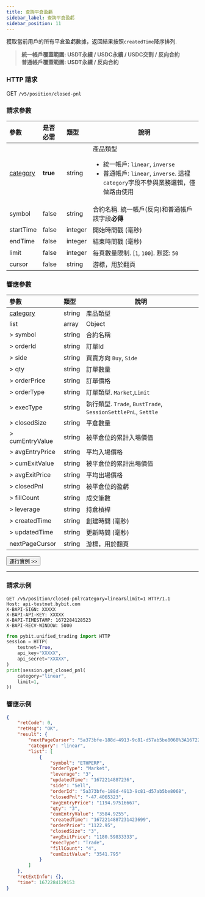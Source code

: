 ```yaml
---
title: 查詢平倉盈虧
sidebar_label: 查詢平倉盈虧
sidebar_position: 11
---
```


獲取當前用戶的所有平倉盈虧數據，返回結果按照`createdTime`降序排列.
> **統一帳戶覆蓋範圍: USDT永續 / USDC永續 / USDC交割 / 反向合約**<br/>
> **普通帳戶覆蓋範圍: USDT永續 / 反向合約**

### HTTP 請求
GET `/v5/position/closed-pnl`

### 請求參數
| 參數 | 是否必需 | 類型 | 說明|
|:----- |:-------|:-----|------ |
|[category](../enum#category) |**true** |string |產品類型 <ul><li>統一帳戶: `linear`, `inverse`</li><li>普通帳戶: `linear`, `inverse`. 這裡`category`字段不參與業務邏輯，僅做路由使用</li></ul> |
|symbol |false |string |合約名稱. 統一帳戶(反向)和普通帳戶該字段**必傳**|
|startTime |false |integer |開始時間戳 (毫秒)|
|endTime |false |integer |結束時間戳 (毫秒)|
|limit |false |integer |每頁數量限制. [`1`, `100`]. 默認: `50`|
|cursor |false |string |游標，用於翻頁|

### 響應參數
| 參數 | 類型 | 說明|
|:----- |:-----|----- |
| [category](../enum#category) | string  | 產品類型 |
|list |array |Object |
|> symbol |string |合約名稱 |
|> orderId |string |訂單Id |
|> side |string |買賣方向 `Buy`, `Side` |
|> qty |string |訂單數量 |
|> orderPrice |string |訂單價格 |
|> orderType |string |訂單類型. `Market`,`Limit` |
|> execType |string |執行類型. `Trade`, `BustTrade`, `SessionSettlePnL`, `Settle` |
|> closedSize |string |平倉數量 |
|> cumEntryValue |string |被平倉位的累計入場價值 |
|> avgEntryPrice |string |平均入場價格 |
|> cumExitValue |string |被平倉位的累計出場價值 |
|> avgExitPrice |string |平均出場價格 |
|> closedPnl |string |被平倉位的盈虧 |
|> fillCount |string |成交筆數 |
|> leverage |string |持倉槓桿 |
|> createdTime |string |創建時間 (毫秒) |
|> updatedTime |string |更新時間 (毫秒) |
|nextPageCursor |string |游標，用於翻頁 |

<a href="/api-explorer/v5/position/close-pnl"><Button>運行實例 >></Button></a>

---

### 請求示例

<Tabs groupId="programming-languages">
<TabItem value="http" label="HTTP">

```http
GET /v5/position/closed-pnl?category=linear&limit=1 HTTP/1.1
Host: api-testnet.bybit.com
X-BAPI-SIGN: XXXXX
X-BAPI-API-KEY: XXXXX
X-BAPI-TIMESTAMP: 1672284128523
X-BAPI-RECV-WINDOW: 5000
```

</TabItem>
<TabItem value="python" label="Python">

```python
from pybit.unified_trading import HTTP
session = HTTP(
    testnet=True,
    api_key="XXXXX",
    api_secret="XXXXX",
)
print(session.get_closed_pnl(
    category="linear",
    limit=1,
))
```

</TabItem>
</Tabs>

### 響應示例

```json
{
    "retCode": 0,
    "retMsg": "OK",
    "result": {
        "nextPageCursor": "5a373bfe-188d-4913-9c81-d57ab5be8068%3A1672214887231423699%2C5a373bfe-188d-4913-9c81-d57ab5be8068%3A1672214887231423699",
        "category": "linear",
        "list": [
            {
                "symbol": "ETHPERP",
                "orderType": "Market",
                "leverage": "3",
                "updatedTime": "1672214887236",
                "side": "Sell",
                "orderId": "5a373bfe-188d-4913-9c81-d57ab5be8068",
                "closedPnl": "-47.4065323",
                "avgEntryPrice": "1194.97516667",
                "qty": "3",
                "cumEntryValue": "3584.9255",
                "createdTime": "1672214887231423699",
                "orderPrice": "1122.95",
                "closedSize": "3",
                "avgExitPrice": "1180.59833333",
                "execType": "Trade",
                "fillCount": "4",
                "cumExitValue": "3541.795"
            }
        ]
    },
    "retExtInfo": {},
    "time": 1672284129153
}
```
